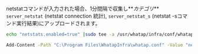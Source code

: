 netstatコマンドが入力された場合、1分間隔で収集し**_カテゴリ_** `server_netstat` (netstat connection 統計), `server_netstat_s` (netstat -sコマンド実行結果)にアップロードされます。

<Tabs>
<TabItem value="lxs" label="Linux Shell">

```bash title=SH
echo "netstats.enabled=true" |sudo tee -a /usr/whatap/infra/conf/whatap.conf
```

</TabItem>
<TabItem value="wps" label="Windows Powershell">

```bash title=SH
Add-Content -Path "C:\Program Files\WhatapInfra\whatap.conf" -Value "netstats.enabled=true"
```

</TabItem>
</Tabs>
